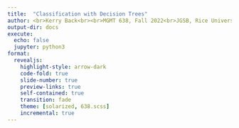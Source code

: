 ```yaml
---
title:  "Classification with Decision Trees"
author: <br>Kerry Back<br><br>MGMT 638, Fall 2022<br>JGSB, Rice University
output-dir: docs
execute:
  echo: false
  jupyter: python3
format: 
  revealjs:
    highlight-style: arrow-dark
    code-fold: true
    slide-number: true
    preview-links: true
    self-contained: true
    transition: fade
    theme: [solarized, 638.scss]
    incremental: true
---
```


